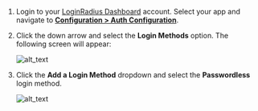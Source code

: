 1. Login to your <a href="https://dashboard.loginradius.com/dashboard" target="_blank">LoginRadius Dashboard</a> account. Select your app and navigate to **<a href="https://dashboard.loginradius.com/configuration" target="_blank">Configuration > Auth Configuration</a>**.

2. Click the down arrow and select the **Login Methods** option. The following screen will appear:

   ![alt_text](./images/login-method.png "image_tooltip")
   
3. Click the **Add a Login Method** dropdown and select the **Passwordless** login method.

   ![alt_text](images/add-passwordless-method.png "image_tooltip")
